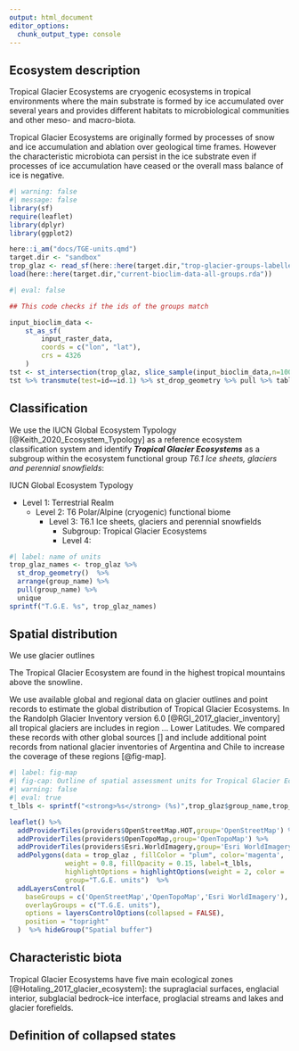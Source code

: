 ```yaml
---
output: html_document
editor_options: 
  chunk_output_type: console
---
```


## Ecosystem description

Tropical Glacier Ecosystems are cryogenic ecosystems in tropical environments where the main substrate is formed by ice accumulated over several years and provides different habitats to microbiological communities and other meso- and macro-biota.

Tropical Glacier Ecosystems are originally formed by processes of snow and ice accumulation and ablation over geological time frames. However the characteristic microbiota can persist in the ice substrate even if processes of ice accumulation have ceased or the overall mass balance of ice is negative.

```r
#| warning: false
#| message: false
library(sf)
require(leaflet)
library(dplyr)
library(ggplot2)

here::i_am("docs/TGE-units.qmd")
target.dir <- "sandbox"
trop_glaz <- read_sf(here::here(target.dir,"trop-glacier-groups-labelled.gpkg"))
load(here::here(target.dir,"current-bioclim-data-all-groups.rda"))
```

```r
#| eval: false

## This code checks if the ids of the groups match

input_bioclim_data <-
    st_as_sf(
        input_raster_data, 
        coords = c("lon", "lat"), 
        crs = 4326
    )
tst <- st_intersection(trop_glaz, slice_sample(input_bioclim_data,n=100)) 
tst %>% transmute(test=id==id.1) %>% st_drop_geometry %>% pull %>% table
```



## Classification

We use the IUCN Global Ecosystem Typology [@Keith_2020_Ecosystem_Typology] as a reference ecosystem classification system and identify ***Tropical Glacier Ecosystems*** as a subgroup within the ecosystem functional group _T6.1 Ice sheets, glaciers and perennial snowfields_:

IUCN Global Ecosystem Typology

- Level 1: Terrestrial Realm
  - Level 2: T6 Polar/Alpine (cryogenic) functional biome
    - Level 3: T6.1 Ice sheets, glaciers and perennial snowfields
      - Subgroup: Tropical Glacier Ecosystems
      - Level 4: 

```r
#| label: name of units
trop_glaz_names <- trop_glaz %>% 
  st_drop_geometry()  %>% 
  arrange(group_name) %>%
  pull(group_name) %>%
  unique 
sprintf("T.G.E. %s", trop_glaz_names)
```

## Spatial distribution

We use glacier outlines

The Tropical Glacier Ecosystem are found in the highest tropical mountains above the snowline. 

We use available global and regional data on glacier outlines and point records to estimate the global distribution of Tropical Glacier Ecosystems. In the Randolph Glacier Inventory version 6.0 [@RGI_2017_glacier_inventory] all tropical glaciers are includes in region ... Lower Latitudes. We compared these records with other global sources [] and include additional point records from national glacier inventories of Argentina and Chile to increase the coverage of these regions [@fig-map]. 

```r
#| label: fig-map
#| fig-cap: Outline of spatial assessment units for Tropical Glacier Ecosystems. Each assessment unit consist of one or more spatial clusters (polygons), and each cluster includes a buffer of 25km around the glacier outlines. 
#| warning: false
#| eval: true
t_lbls <- sprintf("<strong>%s</strong> (%s)",trop_glaz$group_name,trop_glaz$id) %>% lapply(htmltools::HTML)

leaflet() %>%
  addProviderTiles(providers$OpenStreetMap.HOT,group='OpenStreetMap') %>%
  addProviderTiles(providers$OpenTopoMap,group='OpenTopoMap') %>%
  addProviderTiles(providers$Esri.WorldImagery,group='Esri WorldImagery') %>%
  addPolygons(data = trop_glaz , fillColor = "plum", color='magenta',
              weight = 0.8, fillOpacity = 0.15, label=t_lbls,
              highlightOptions = highlightOptions(weight = 2, color = 'orange'),
              group="T.G.E. units")  %>%
  addLayersControl(
    baseGroups = c('OpenStreetMap','OpenTopoMap','Esri WorldImagery'),
    overlayGroups = c("T.G.E. units"),
    options = layersControlOptions(collapsed = FALSE),
    position = "topright"
  )  %>% hideGroup("Spatial buffer")
```

## Characteristic biota

Tropical Glacier Ecosystems have five main ecological zones [@Hotaling_2017_glacier_ecosystem]: the supraglacial surfaces, englacial interior, subglacial bedrock–ice interface, proglacial streams and lakes and glacier forefields. 

## Definition of collapsed states
